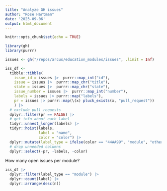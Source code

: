 ```yaml
---
title: "Analyze GH issues"
author: "Rose Hartman"
date: '2023-09-06'
output: html_document
---
```


```r
knitr::opts_chunk$set(echo = TRUE)

library(gh)
library(purrr)
```

```r
issues <- gh("/repos/arcus/education_modules/issues", .limit = Inf)
```

```r
iss_df <-
  tibble::tibble(
    issue_id = issues |>  purrr::map_int("id"),
    issue = issues |>  purrr::map_chr("title"),
    state = issues |>  purrr::map_chr("state"),
    issue_number = issues |>  purrr::map_int("number"),
    labels = issues |> purrr::map("labels"),
    pr = issues |> purrr::map(\(x) pluck_exists(x, "pull_request"))
    ) |> 
  # exclude pull requests
  dplyr::filter(pr == FALSE) |>  
  # get info about each label
  tidyr::unnest_longer(labels) |> 
  tidyr::hoist(labels, 
               label = "name",
               color = "color") |> 
  dplyr::mutate(label_type = ifelse(color == "44AA99", "module", "other")) |> 
  # drop unneeded columns
  dplyr::select(-pr, -labels, -color) 
```

How many open issues per module?

```r
iss_df |> 
  dplyr::filter(label_type == "module") |> 
  dplyr::count(label) |> 
  dplyr::arrange(desc(n))
```


